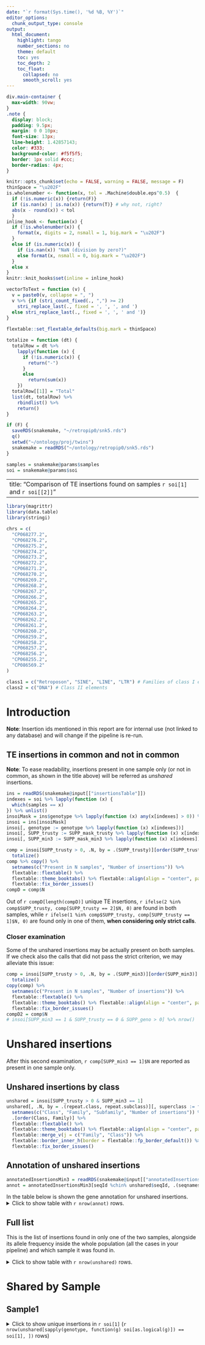 ```yaml
---
date: "`r format(Sys.time(), '%d %B, %Y')`"
editor_options:
  chunk_output_type: console
output:
  html_document:
    highlight: tango
    number_sections: no
    theme: default
    toc: yes
    toc_depth: 2
    toc_float:
      collapsed: no
      smooth_scroll: yes
---
```


```css
div.main-container {
  max-width: 90vw;
}
.note {
  display: block;
  padding: 9.5px;
  margin: 0 0 10px;
  font-size: 13px;
  line-height: 1.42857143;
  color: #333;
  background-color: #f5f5f5;
  border: 1px solid #ccc;
  border-radius: 4px;
}
```

```r
knitr::opts_chunk$set(echo = FALSE, warning = FALSE, message = F)
thinSpace = "\u202F"
is.wholenumber <- function(x, tol = .Machine$double.eps^0.5)  {
  if (!is.numeric(x)) {return(F)}
  if (is.nan(x) | is.na(x)) {return(T)} # why not, right?
  abs(x - round(x)) < tol
  }
inline_hook <- function(x) {
  if (!is.wholenumber(x)) {
    format(x, digits = 2, nsmall = 1, big.mark = "\u202F")
  } 
  else if (is.numeric(x)) {
    if (is.nan(x)) "NaN (division by zero?)"
    else format(x, nsmall = 0, big.mark = "\u202F")
  }
  else x
}
knitr::knit_hooks$set(inline = inline_hook)

vectorToText = function (v) {
  v = paste0(v, collapse = ", ")
  v %>% {if (stri_count_fixed(., ",") >= 2) 
    stri_replace_last(., fixed = ', ', ', and ') 
  else stri_replace_last(., fixed = ', ', ' and ')}
}
 
flextable::set_flextable_defaults(big.mark = thinSpace)

totalize = function (dt) {
  totalRow = dt %>%
    lapply(function (x) {
      if (!is.numeric(x)) {
        return("-")
      }
      else
        return(sum(x))
    })
  totalRow[[1]] = "Total"
  list(dt, totalRow) %>%
    rbindlist() %>%
    return()
}
```

```r
if (F) {
  saveRDS(snakemake, "~/retropip0/snk5.rds")
  q()
  setwd("~/ontology/proj/twins")
  snakemake = readRDS("~/ontology/retropip0/snk5.rds")
}
```

```r
samples = snakemake@params$samples
soi = snakemake@params$soi
```


---
title: "Comparison of TE insertions found on samples `r soi[1]` and `r soi[[2]]`"
---

```r
library(magrittr)
library(data.table)
library(stringi)
```

```r
chrs = c(
  "CP068277.2",
  "CP068276.2",
  "CP068275.2",
  "CP068274.2",
  "CP068273.2",
  "CP068272.2",
  "CP068271.2",
  "CP068270.2",
  "CP068269.2",
  "CP068268.2",
  "CP068267.2",
  "CP068266.2",
  "CP068265.2",
  "CP068264.2",
  "CP068263.2",
  "CP068262.2",
  "CP068261.2",
  "CP068260.2",
  "CP068259.2",
  "CP068258.2",
  "CP068257.2",
  "CP068256.2",
  "CP068255.2",
  "CP086569.2"
)

class1 = c("Retroposon", "SINE", "LINE", "LTR") # Families of class I elements
class2 = c("DNA") # Class II elements
```

# Introduction

<div class="note">
__Note__: Insertion ids mentioned in this report are for internal use (not linked to any database) and will change if the pipeline is re-run.
</div>

## TE insertions in common and not in common

<div class="note">
__Note__: To ease readability, insertions present in one sample only (or not in common, as shown in the title above) will be referred as _unshared_ insertions.
</div>

```r
ins = readRDS(snakemake@input[["insertionsTable"]])
indexes = soi %>% lapply(function (x) {
  which(samples == x)
}) %>% unlist()
insoiMask = ins$genotype %>% lapply(function (x) any(x[indexes] > 0)) %>% unlist()
insoi = ins[insoiMask]
insoi[, genotype := genotype %>% lapply(function (x) x[indexes])]
insoi[, SUPP_trusty := SUPP_mask_trusty %>% lapply(function (x) x[indexes]) %>% lapply(sum) %>% unlist()]
insoi[, SUPP_min3 := SUPP_mask_min3 %>% lapply(function (x) x[indexes]) %>% lapply(sum) %>% unlist()]
```

```r
comp = insoi[SUPP_trusty > 0, .N, by = .(SUPP_trusty)][order(SUPP_trusty)] %>% 
  totalize()
comp %>% copy() %>% 
  setnames(c("Present in N samples", "Number of insertions")) %>% 
  flextable::flextable() %>% 
  flextable::theme_booktabs() %>% flextable::align(align = "center", part = "all") %>% 
  flextable::fix_border_issues()
compD = comp$N
```

Out of `r compD[length(compD)]` unique TE insertions, `r ifelse(2 %in% comp$SUPP_trusty, comp[SUPP_trusty == 2]$N, 0)` are found in both samples, while `r ifelse(1 %in% comp$SUPP_trusty, comp[SUPP_trusty == 1]$N, 0)` are found only in one of them, __when considering only strict calls__.

### Closer examination

Some of the unshared insertions may be actually present on both samples. If we check also the calls that did not pass the strict criterion, we may alleviate this issue:

```r
comp = insoi[SUPP_trusty > 0, .N, by = .(SUPP_min3)][order(SUPP_min3)] %>% 
  totalize()
copy(comp) %>% 
  setnames(c("Present in N samples", "Number of insertions")) %>% 
  flextable::flextable() %>% 
  flextable::theme_booktabs() %>% flextable::align(align = "center", part = "all") %>% 
  flextable::fix_border_issues()
compD2 = comp$N
# insoi[SUPP_min3 == 1 & SUPP_trusty == 0 & SUPP_geno > 0] %>% nrow()
```

# Unshared insertions

After this second examination, `r comp[SUPP_min3 == 1]$N` are reported as present in one sample only.

## Unshared insertions by class

```r
unshared = insoi[SUPP_trusty > 0 & SUPP_min3 == 1]
unshared[, .N, by = .(repeat.class, repeat.subclass)][, superclass := fifelse(repeat.class == "DNA", "Class I", "Class II")] %>% setcolorder("superclass") %>% totalize() %>% 
  setnames(c("Class", "Family", "Subfamily", "Number of insertions")) %>% 
  .[order(Class, Family)] %>% 
  flextable::flextable() %>% 
  flextable::theme_booktabs() %>% flextable::align(align = "center", part = "all") %>% 
  flextable::merge_v(j = c("Family", "Class")) %>%
  flextable::border_inner_h(border = flextable::fp_border_default()) %>%
  flextable::fix_border_issues()
```

## Annotation of unshared insertions

```r
annotatedInsertionsMin3 = readRDS(snakemake@input[["annotatedInsertionsMin3"]])
annot = annotatedInsertionsMin3[seqId %chin% unshared$seqId, .(seqnames, start, seqId, name, repeat.subclass, repeat.class, annot.symbol, annot.tx_id, annot.class, annot.subclass)][annot.class == "genes" & annot.subclass != "intergenic" & !is.na(annot.symbol)][, .SD[1], by = .(seqId, annot.subclass, annot.symbol)]
```

In the table below is shown the gene annotation for unshared insertions.
<details><summary>Click to show table with `r nrow(annot)` rows.</summary>
<div class="note">__Note__: Annotation type is as described by R package annotatr: "cds": coding sequences, "promoter": regulatory region up to 1kb uptream, "1to5kb": regulatory region between 1 and 5kb upstream, "genes" and "introns": literal meaning.</div>
```r
annot[, .(
  Position = paste0(seqnames, ":", start %>% format(big.mark = thinSpace, trim = T)),
  seqId, annot.symbol, annot.tx_id, annot.subclass
)][stringi::stri_order(Position, numeric = T)] %>% 
  setnames(c("Position", "INS Id", "Gene symbol", "Gene Id", "Annotation type")) %>% 
  flextable::flextable() %>% 
  flextable::theme_booktabs() %>% flextable::align(align = "center", part = "all") %>% 
  flextable::merge_v(j = c("Position", "INS Id")) %>%
  flextable::border_inner_h(border = flextable::fp_border_default()) %>%
  flextable::fix_border_issues()
```
</details>

## Full list

This is the list of insertions found in only one of the two samples, alongside its allele frequency inside the whole population (all the cases in your pipeline) and which sample it was found in.

<details><summary>Click to show table with `r nrow(unshared)` rows.</summary>
```r
unshared[,
         .(
           Position = paste(seqnames, start %>% format(big.mark = thinSpace, trim = T), sep = ":"),
           seqId,
           `Length (bp)` = SVLEN,
           Type = paste0(repeat.class, " (", name, ")"),
           `Population allele frequency` = maf,
           `Present in sample` = genotype %>%
             lapply(function (x)
               x %>%
                 as.logical() %>%
                 soi[.]) %>%
             unlist()
         )][stringi::stri_order(Position, numeric = T)] %>% 
  flextable::flextable() %>% 
  flextable::autofit() %>% 
  flextable::theme_booktabs() %>% 
  flextable::align_nottext_col(align = "center")
```
</details>

# Shared by Sample
## Sample1

<details>
<summary>Click to show unique insertions in `r soi[1]` (`r nrow(unshared[sapply(genotype, function(g) soi[as.logical(g)]) == soi[1], ])` rows)</summary>
```r
unshared[
  sapply(genotype, function(g) soi[as.logical(g)]) == soi[1],
  .(
    Position                      = paste(seqnames, 
                              format(start, big.mark=thinSpace, trim=TRUE), 
                              sep=":"),
    `INS Id`                      = seqId,
    `Length (bp)`                 = SVLEN,
    Type                          = paste0(repeat.class, " (", name, ")"),
    `Population allele frequency` = maf
  )
][stringi::stri_order(Position, numeric=TRUE)] %>%
  flextable::flextable() %>%
  flextable::autofit() %>%
  flextable::theme_booktabs() %>%
  flextable::align_nottext_col(align="center") %>%
  flextable::set_caption(paste("Inserciones unicas en", soi[1]))
```
## Sample2
<details>
<summary>Click to show unique insertions in `r soi[2]` (`r nrow(unshared[sapply(genotype, function(g) soi[as.logical(g)]) == soi[2], ])` rows)</summary>
```r
unshared[
  sapply(genotype, function(g) soi[as.logical(g)]) == soi[2],
  .(
    Position                      = paste(seqnames, 
                              format(start, big.mark=thinSpace, trim=TRUE), 
                              sep=":"),
    `INS Id`                      = seqId,
    `Length (bp)`                 = SVLEN,
    Type                          = paste0(repeat.class, " (", name, ")"),
    `Population allele frequency` = maf
  )
][stringi::stri_order(Position, numeric=TRUE)] %>%
  flextable::flextable() %>%
  flextable::autofit() %>%
  flextable::theme_booktabs() %>%
  flextable::align_nottext_col(align="center") %>%
  flextable::set_caption(paste("Inserciones unicas en", soi[2]))

```
# Distribution per chromosome
## Sample 1

```r
library(ggplot2)

# Contar inserciones unshared por cromosoma en sample 1
df1 <- unshared[
  sapply(genotype, function(g) soi[as.logical(g)]) == soi[1],
  .N, by = seqnames
]

# Asegurar orden de cromosomas
df1[, seqnames := factor(seqnames, levels = chrs)]

# Barplot
ggplot(df1, aes(x = seqnames, y = N)) +
  geom_col() +
  theme_minimal() +
  labs(
    x = "Chromosome",
    y = "Count of unshared insertions",
    title = paste("Unshared TE insertions in", soi[1])
  ) +
  theme(
    axis.text.x = element_text(angle = 45, hjust = 1),
    panel.grid.major.x = element_blank()
  )
  
```
## Sample 2

```r
library(ggplot2)

# Contar inserciones unshared por cromosoma en sample 2
df2 <- unshared[
  sapply(genotype, function(g) soi[as.logical(g)]) == soi[2],
  .N, by = seqnames
]

# Asegurar orden de cromosomas
df2[, seqnames := factor(seqnames, levels = chrs)]

# Barplot
ggplot(df2, aes(x = seqnames, y = N)) +
  geom_col() +
  theme_minimal() +
  labs(
    x = "Chromosome",
    y = "Count of unshared insertions",
    title = paste("Unshared TE insertions in", soi[2])
  ) +
  theme(
    axis.text.x = element_text(angle = 45, hjust = 1),
    panel.grid.major.x = element_blank()
  )
  
```

# Shared insertions

With the same methodology than the one used for unshared insertions (checking also for calls that did not pass the strict criterion), `r ifelse(2 %in% comp$SUPP_min3, comp[SUPP_min3 == 2]$N, 0)` are reported as shared between both samples.

## Shared insertions by class

```r
shared = insoi[SUPP_trusty > 0 & SUPP_min3 == 2]
shared[, .N, by = .(repeat.class, repeat.subclass)][, superclass := fifelse(repeat.class == "DNA", "Class I", "Class II")] %>% setcolorder("superclass") %>% totalize() %>% 
  setnames(c("Class", "Family", "Subfamily", "Number of insertions")) %>% 
  .[order(Class, Family)] %>% 
  flextable::flextable() %>% 
  flextable::theme_booktabs() %>% flextable::align(align = "center", part = "all") %>% 
  flextable::merge_v(j = c("Family", "Class")) %>%
  flextable::border_inner_h(border = flextable::fp_border_default()) %>%
  flextable::fix_border_issues()
```

## Annotation of shared insertions

```r
annotatedInsertionsMin3 = readRDS(snakemake@input[["annotatedInsertionsMin3"]])
annot = annotatedInsertionsMin3[seqId %chin% shared$seqId, .(seqnames, start, seqId, name, repeat.subclass, repeat.class, annot.symbol, annot.tx_id, annot.class, annot.subclass)][annot.class == "genes" & annot.subclass != "intergenic" & !is.na(annot.symbol)][, .SD[1], by = .(seqId, annot.subclass, annot.symbol)]
```

In the table below is shown the gene annotation for shared insertions.
<details><summary>Click to show table with `r nrow(annot)` rows.</summary>
<div class="note">__Note__: Annotation type is as described by R package annotatr: "cds": coding sequences, "promoter": regulatory region up to 1kb uptream, "1to5kb": regulatory region between 1 and 5kb upstream, "genes" and "introns": literal meaning.</div>
```r
annot[, .(
  Position = paste0(seqnames, ":", start %>% format(big.mark = thinSpace, trim = T)),
  seqId, annot.symbol, annot.tx_id, annot.subclass
)][stringi::stri_order(Position, numeric = T)] %>% 
  setnames(c("Position", "INS Id", "Gene symbol", "Gene Id", "Annotation type")) %>% 
  flextable::flextable() %>% 
  flextable::theme_booktabs() %>% flextable::align(align = "center", part = "all") %>% 
  flextable::merge_v(j = c("Position", "INS Id")) %>%
  flextable::border_inner_h(border = flextable::fp_border_default()) %>%
  flextable::fix_border_issues()
```
</details>

## Full list

This is the list of insertions found shared between both samples, alongside its allele frequency inside the whole population (all the cases in your pipeline) and which sample it was found in.

<details><summary>Click to show table with `r nrow(shared)` rows.</summary>
```r
shared[,
         .(
           Position = paste(seqnames, start %>% format(big.mark = thinSpace, trim = T), sep = ":"),
           seqId,
           `Length (bp)` = SVLEN,
           Type = paste0(repeat.class, " (", name, ")"),
           `Population allele frequency` = maf,
           `Present in sample` = genotype %>%
             lapply(function (x)
               x %>%
                 as.logical() %>%
                 soi[.]) %>%
             unlist()
         )][stringi::stri_order(Position, numeric = T)] %>% 
  flextable::flextable() %>% 
  flextable::autofit() %>% 
  flextable::theme_booktabs() %>% 
  flextable::align_nottext_col(align = "center")
```
</details>




